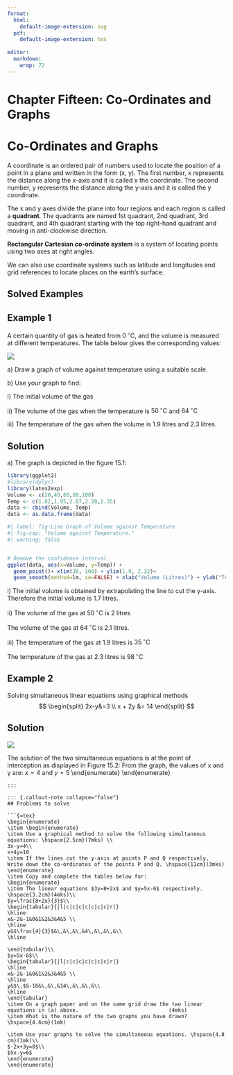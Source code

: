 ```yaml
---
format:
  html:
    default-image-extension: svg
  pdf:
    default-image-extension: tex
    
editor: 
  markdown: 
    wrap: 72
---
```


# Chapter Fifteen: Co-Ordinates and Graphs

# Co-Ordinates and Graphs {.unnumbered}

A coordinate is an ordered pair of numbers used to locate the position
of a point in a plane and written in the form (x, y). The first number,
x represents the distance along the x-axis and it is called x the
coordinate. The second number, y represents the distance along the
y-axis and it is called the y coordinate.

The x and y axes divide the plane into four regions and each region is
called a **quadrant**. The quadrants are named 1st quadrant, 2nd
quadrant, 3rd quadrant, and 4th quadrant starting with the top
right-hand quadrant and moving in anti-clockwise direction.

**Rectangular Cartesian co-ordinate system** is a system of locating
points using two axes at right angles.

We can also use coordinate systems such as latitude and longitudes and
grid references to locate places on the earth's surface.

## Solved Examples

::: {.callout-note collapse="false"}
# Example 1

A certain quantity of gas is heated from $0\,^{\circ}\mathrm{C}$, and
the volume is measured at different temperatures. The table below gives
the corresponding values:

![](images/Cpt15_Ex1.png)

a\) Draw a graph of volume against temperature using a suitable scale.

b\) Use your graph to find:

i\) The initial volume of the gas

ii\) The volume of the gas when the temperature is
$50\,^{\circ}\mathrm{C}$ and $64\,^{\circ}\mathrm{C}$

iii\) The temperature of the gas when the volume is 1.9 litres and 2.3
litres.
:::

::: {.callout-caution collapse="true"}
# Solution

a\) The graph is depicted in the figure 15.1:

```r

library(ggplot2)
#library(dplyr)
library(latex2exp)
Volume <- c(20,40,60,80,100)
Temp <- c(1.82,1.95,2.07,2.20,2.35)
data <- cbind(Volume, Temp)
data <- as.data.frame(data)

#| label: fig-Line Graph of Volume against Temperature
#| fig-cap: "Volume against Temperature."
#| warning: false


# Remove the confidence interval
ggplot(data, aes(x=Volume, y=Temp)) + 
  geom_point()+ xlim(30, 100) + ylim(1.9, 2.32)+
  geom_smooth(method=lm, se=FALSE) + xlab("Volume (Litres)") + ylab("Temperature (degree celcious)")

```

\b) 

i\) The initial volume is obtained by extrapolating the line to cut the y-axis. Therefore the initial volume is 1.7 litres.

ii\) The volume of the gas at $50\,^{\circ}\mathrm{C}$ is 2 litres 

The volume of the gas at $64\,^{\circ}\mathrm{C}$ is 2.1 litres.

iii\) The temperature of the gas at 1.9 litres is $35\,^{\circ}\mathrm{C}$

The temperature of the gas at 2.3 litres is $98\,^{\circ}\mathrm{C}$

:::

::: {.callout-note collapse="false"}
# Example 2

Solving simultaneous linear equations using graphical methods
$$
\begin{split}
2x-y&=3 \\
x + 2y &= 14
\end{split}
$$
:::


::: {.callout-caution collapse="true"}
# Solution

![](images/Cpt15_table2.png)


```{=tex}
\begin{tikzpicture}

\begin{axis}[my style1, grid=major,]
\addplot[domain=0:8,color=black,mark=x] {2*x-3};
\addlegendentry{$y=2x-3$}
\addplot[domain=0:8,color=black,mark=*] {0.5*(-x)+7};
\addlegendentry{$2y=-x+14$}
\end{axis}
\end{tikzpicture}
\begin{figure}[htb]
\caption{A graph of y against x}
\end{figure}
```
The solution of the two simultaneous equations is at the point of
interception as displayed in Figure 15.2: From the graph, the values of
x and y are: $x=4$ and $y=5$ \\end{enumerate} \\end{enumerate}

```         
:::

::: {.callout-note collapse="false"}
## Problems to solve

```{=tex}
\begin{enumerate}
\item \begin{enumerate}
\item Use a graphical method to solve the following simultaneous equations: \hspace{2.5cm}(7mks) \\
3x-y=4\\
x+4y=10
\item If the lines cut the y-axis at points P and Q respectively, Write down the co-ordinates of the points P and Q. \hspace{11cm}(3mks)
\end{enumerate}
\item Copy and complete the tables below for: 
\begin{enumerate}
\item The linear equations $3y=8+2x$ and $y=5x-6$ respectively. \hspace{3.2cm}(4mks)\\
$y=\frac{8+2x}{3}$\\
\begin{tabular}{|l|c|c|c|c|c|c|c|r|}
\hline
x&-2&-1&0&1&2&3&4&5 \\
\hline
y&$\frac{4}{3}$&\,&\,&\,&4\,&\,&\,&\\
\hline

\end{tabular}\\
$y=5x-6$\\
\begin{tabular}{|l|c|c|c|c|c|c|c|r|}
\hline
x&-2&-1&0&1&2&3&4&5 \\
\hline
y&$\,$&-16&\,&\,&14\,&\,&\,&\\
\hline
\end{tabular}
\item On a graph paper and on the same grid draw the two linear equations in (a) above.                             (4mks)
\item What is the nature of the two graphs you have drawn?  \hspace{4.6cm}(1mk)

\item Use your graphs to solve the simultaneous equations. \hspace{4.8 cm}(1mk)\\
$-2x+3y=8$\\
$5x-y=6$
\end{enumerate}
\end{enumerate}
```
:::
